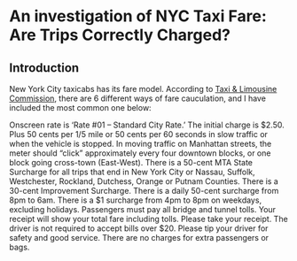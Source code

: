 # An investigation of NYC Taxi Fare: Are Trips Correctly Charged? {#chapter5}

## Introduction
New York City taxicabs has its fare model. According to [Taxi & Limousine Commission](http://www.nyc.gov/html/tlc/html/passenger/taxicab_rate.shtml), there are 6 different ways of fare cauculation, and I have included the most common one below: 

Onscreen rate is ‘Rate #01 – Standard City Rate.’
The initial charge is $2.50.
Plus 50 cents per 1/5 mile or 50 cents per 60 seconds in slow traffic or when the vehicle is stopped.
In moving traffic on Manhattan streets, the meter should “click” approximately every four downtown blocks, or one block going cross-town (East-West).
There is a 50-cent MTA State Surcharge for all trips that end in New York City or Nassau, Suffolk, Westchester, Rockland, Dutchess, Orange or Putnam Counties.
There is a 30-cent Improvement Surcharge. 
There is a daily 50-cent surcharge from 8pm to 6am.
There is a $1 surcharge from 4pm to 8pm on weekdays, excluding holidays.
Passengers must pay all bridge and tunnel tolls.
Your receipt will show your total fare including tolls. Please take your receipt.
The driver is not required to accept bills over $20.
Please tip your driver for safety and good service.
There are no charges for extra passengers or bags.



